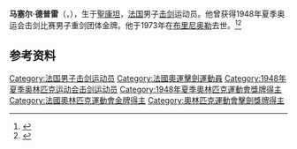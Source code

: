 '''马塞尔·德普雷'''（{{lang-fr|Marcel Desprets}}，{{bd|1906年|8月19日|1973年|3月12日|}}），生于[[聖康坦|聖康坦]]，[[法国|法国]]男子[[击剑|击剑]]运动员。他曾获得1948年夏季奥运会击剑比赛男子重剑团体金牌。他于1973年在[[布里尼奥勒|布里尼奥勒]]去世。<ref>{{Cite web|title=Marcel DESPRETS|url=https://www.olympic.org/marcel-desprets|accessdate=2021-03-11|date=2021-03-07|work=International Olympic Committee|language=en}}</ref><ref name="sports-reference">{{cite web |url=https://www.sports-reference.com/olympics/athletes/de/marcel-desprets-1.html |archive-url=https://web.archive.org/web/20200417162559/https://www.sports-reference.com/olympics/athletes/de/marcel-desprets-1.html |archive-date=2020-04-17 |title=Marcel Desprets Olympic Results |accessdate=2010-06-16 |work=sports-reference.com}}</ref>

== 参考资料 ==
{{reflist}}

{{奥林匹克运动会击剑比赛男子重剑团体冠军}}

{{Authority control}}
{{DEFAULTSORT:Desprets, Marcel}}
[[Category:法国男子击剑运动员|Category:法国男子击剑运动员]]
[[Category:法國奧運擊劍運動員|Category:法國奧運擊劍運動員]]
[[Category:1948年夏季奥林匹克运动会击剑运动员|Category:1948年夏季奥林匹克运动会击剑运动员]]
[[Category:1948年夏季奧林匹克運動會獎牌得主|Category:1948年夏季奧林匹克運動會獎牌得主]]
[[Category:法國奧林匹克運動會金牌得主|Category:法國奧林匹克運動會金牌得主]]
[[Category:奧林匹克運動會擊劍獎牌得主|Category:奧林匹克運動會擊劍獎牌得主]]